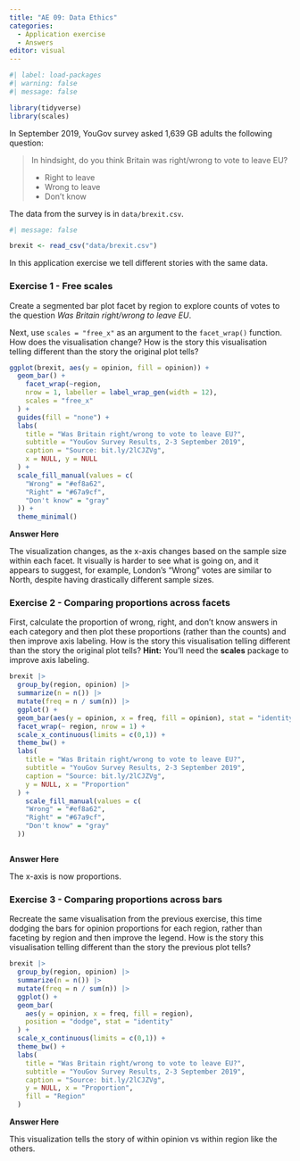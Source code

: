 ```yaml
---
title: "AE 09: Data Ethics"
categories: 
  - Application exercise
  - Answers
editor: visual
---
```


```r
#| label: load-packages
#| warning: false
#| message: false

library(tidyverse)
library(scales)
```

In September 2019, YouGov survey asked 1,639 GB adults the following question:

> In hindsight, do you think Britain was right/wrong to vote to leave EU?
>
> -   Right to leave\
> -   Wrong to leave\
> -   Don't know

The data from the survey is in `data/brexit.csv`.

```r
#| message: false

brexit <- read_csv("data/brexit.csv")
```

In this application exercise we tell different stories with the same data.

### Exercise 1 - Free scales

Create a segmented bar plot facet by region to explore counts of votes to the question *Was Britain right/wrong to leave EU*.

Next, use `scales = "free_x"` as an argument to the `facet_wrap()` function. How does the visualisation change? How is the story this visualisation telling different than the story the original plot tells?

```r
ggplot(brexit, aes(y = opinion, fill = opinion)) +
  geom_bar() +
    facet_wrap(~region,
    nrow = 1, labeller = label_wrap_gen(width = 12),
    scales = "free_x"
  ) +
  guides(fill = "none") +
  labs(
    title = "Was Britain right/wrong to vote to leave EU?",
    subtitle = "YouGov Survey Results, 2-3 September 2019",
    caption = "Source: bit.ly/2lCJZVg",
    x = NULL, y = NULL
  ) +
  scale_fill_manual(values = c(
    "Wrong" = "#ef8a62",
    "Right" = "#67a9cf",
    "Don't know" = "gray"
  )) +
  theme_minimal()
```

**Answer Here**

The visualization changes, as the x-axis changes based on the sample size within each facet. It visually is harder to see what is going on, and it appears to suggest, for example, London's "Wrong" votes are similar to North, despite having drastically different sample sizes.

### Exercise 2 - Comparing proportions across facets

First, calculate the proportion of wrong, right, and don't know answers in each category and then plot these proportions (rather than the counts) and then improve axis labeling. How is the story this visualisation telling different than the story the original plot tells? **Hint:** You'll need the **scales** package to improve axis labeling.

```r

brexit |>
  group_by(region, opinion) |>
  summarize(n = n()) |>
  mutate(freq = n / sum(n)) |>
  ggplot() + 
  geom_bar(aes(y = opinion, x = freq, fill = opinion), stat = "identity") +
  facet_wrap(~ region, nrow = 1) +
  scale_x_continuous(limits = c(0,1)) +
  theme_bw() +
  labs(
    title = "Was Britain right/wrong to vote to leave EU?",
    subtitle = "YouGov Survey Results, 2-3 September 2019",
    caption = "Source: bit.ly/2lCJZVg",
    y = NULL, x = "Proportion"
  ) + 
    scale_fill_manual(values = c(
    "Wrong" = "#ef8a62",
    "Right" = "#67a9cf",
    "Don't know" = "gray"
  ))



```

**Answer Here**

The x-axis is now proportions.

### Exercise 3 - Comparing proportions across bars

Recreate the same visualisation from the previous exercise, this time dodging the bars for opinion proportions for each region, rather than faceting by region and then improve the legend. How is the story this visualisation telling different than the story the previous plot tells?

```r
brexit |>
  group_by(region, opinion) |>
  summarize(n = n()) |>
  mutate(freq = n / sum(n)) |>
  ggplot() + 
  geom_bar(
    aes(y = opinion, x = freq, fill = region), 
    position = "dodge", stat = "identity"
  ) +
  scale_x_continuous(limits = c(0,1)) +
  theme_bw() +
  labs(
    title = "Was Britain right/wrong to vote to leave EU?",
    subtitle = "YouGov Survey Results, 2-3 September 2019",
    caption = "Source: bit.ly/2lCJZVg",
    y = NULL, x = "Proportion", 
    fill = "Region"
  ) 

```

**Answer Here**

This visualization tells the story of within opinion vs within region like the others.
